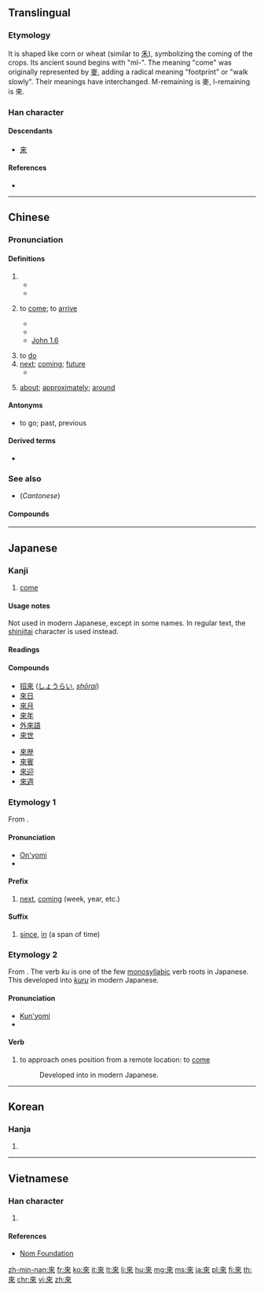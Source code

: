 {{also|来|徠}}
==Translingual==
{{stroke order|strokes=8}}
{{stroke order|type=animate}}

===Etymology===
It is shaped like corn or wheat (similar to [[禾]]), symbolizing the coming of the crops. Its ancient sound begins with "ml-".<!--citation needed; in which period of Chinese history did it have this pronunciation--> The meaning "come" was originally represented by [[麥]], adding a radical meaning "footprint" or "walk slowly". Their meanings have interchanged. M-remaining is 麥, l-remaining is 來.

===Han character===
{{Han char|rn=9|rad=人|as=06|sn=8|four=40908|canj=DOO|ids=⿻木从}}

====Descendants====
* [[来]]

====References====
* {{Han ref|kx=0101.160|dkj=00581|dj=0214.080|hdz=10141.080|uh=4F86|ud=20358|bh=A8D3|bd=43219}}

----

==Chinese==
{{zh-forms|s=来}}

===Pronunciation===
{{zh-pron
|m=lái
|c=loi4
|h=pfs=lòi/lôi
|mn=lâi
|w=3le
|mc=y
|oc=y
|ma=y
|cat=v
}}

====Definitions====
{{zh-hanzi}}

# {{non-gloss definition|used after a verb of motion to indicate movement toward the speaker}}
#* {{zh-usex|下來|to come down ( compare {{zh-l|下去|to go down}} )}}
#* {{zh-usex|進來|to come in}}
# {{context|Beginning Mandarin|lang=zh|sort=lai2}} to [[come]]; to [[arrive]]
#* {{zh-usex|我 一會-兒{r} 就 來。|I' ll come in a moment.}}
#* {{zh-usex|我 不 知道 它 是 從 哪裡 來 的。|I didn't know where it came from.}}
#* [http://wordproject.org/multi/bi_en_cn_py.htm John 1.6]
#*: {{zh-usex|有 一 個 人，是 從 神 那裡 差 '''來''' 的，名 叫 約翰。|There was a man sent from God, whose name was John.}}
# to [[do]] {{non-gloss definition|(specific meaning depending on the context)}}
# [[next]]; [[coming]]; [[future]]
#* {{zh-usex|來 年|next year}}
# {{qualifier|after a number}} [[about]]; [[approximately]]; [[around]]

====Antonyms====
* {{zh-l|去}} to go; past, previous

====Derived terms====
* {{zh-l|來者不善，善者不來}}

===See also===
* (''Cantonese'') {{zh-l|嚟}}

====Compounds====
{{der5
|{{zh-l|來賓/来宾}}
|{{zh-l|來不得/来不得}}
|{{zh-l|來不及/来不及}}
|{{zh-l|來不來/来不来}}
|{{zh-l|來潮/来潮}}
|{{zh-l|來到/来到}}
|{{zh-l|來得/来得}}
|{{zh-l|來得及/来得及}}
|{{zh-l|來復/来复}}
|{{zh-l|來復槍/来复枪}}
|{{zh-l|來回/来回}}
|{{zh-l|來回來去/来回来去}}
|{{zh-l|來回票/来回票}}
|{{zh-l|來火/来火}}
|{{zh-l|來火兒/来火儿}}
|{{zh-l|來件/来件}}
|{{zh-l|來講/来讲}}
|{{zh-l|來今/来今}}
|{{zh-l|來勁/来劲}}
|{{zh-l|來勁兒/来劲儿}}
|{{zh-l|來看/来看}}
|{{zh-l|來客/来客}}
|{{zh-l|來歷/来历}}
|{{zh-l|來料加工/来料加工}}
|{{zh-l|來臨/来临}}
|{{zh-l|來龍去脈/来龙去脉}}
|{{zh-l|來路/来路}}
|{{zh-l|來路貨/来路货}}
|{{zh-l|來年/来年}}
|{{zh-l|來人/来人}}
|{{zh-l|來日/来日}}
|{{zh-l|來日方長/来日方长}}
|{{zh-l|來神/来神}}
|{{zh-l|來神兒/来神儿}}
|{{zh-l|來生/来生}}
|{{zh-l|來使/来使}}
|{{zh-l|來世/来世}}
|{{zh-l|來示/来示}}
|{{zh-l|來勢/来势}}
|{{zh-l|來說/来说}}
|{{zh-l|來頭/来头}}
|{{zh-l|來頭兒/来头儿}}
|{{zh-l|來往/来往}}
|{{zh-l|來文/来文}}
|{{zh-l|來信/来信}}
|{{zh-l|來樣加工/来样加工}}
|{{zh-l|來意/来意}}
|{{zh-l|來由/来由}}
|{{zh-l|來源/来源}}
|{{zh-l|來朝/来朝}}
|{{zh-l|來者/来者}}
|{{zh-l|來者不拒/来者不拒}}
|{{zh-l|來著/来著}}
|{{zh-l|來之不易/来之不易}}
|{{zh-l|來自/来自}}
|{{zh-l|來蹤去跡/来踪去迹}}
}}

----

==Japanese==

===Kanji===
{{ja-kanji|grade=n|rs=木04|style=ky|shin=来}}

# [[come]]

====Usage notes====
Not used in modern Japanese, except in some names. In regular text, the [[shinjitai]] character {{l|ja|来}} is used instead.

====Readings====
{{ja-readings
|goon=[[らい]] (rai)
|kanon=[[らい]] (rai)
|kun=[[くる|く-る]] (ku-ru), [[きたる|きた-る]] / [[きたる|き-たる]] (kita-ru / ki-taru)
}}

====Compounds====
{{attention|ja|Compounds need substantial expansion.}}
{{der-top|Compounds}}
* [[招來]] ([[しょうらい]], ''[[shōrai]]'')
* [[來日]]
* [[來月]]
* [[來年]]
* [[外來語]]
* [[來世]]
{{der-mid}}
* [[來歴]]
* [[來賓]]
* [[來迎]]
* [[來週]]
{{der-bottom}}

===Etymology 1===
From {{etyl|zhx|ja|sort=らい}} {{m|zh|sc=Hani|來}}.

====Pronunciation====
* [[音読み|On'yomi]]
* {{IPA|lang=ja|/ra.i/|[ɽäi]}}

====Prefix====
{{ja-pos|らい|prefix}}

# [[next]], [[coming]] (week, year, etc.)
#: {{ja-usex|'''來'''年、'''來'''週|'''らい'''ねん、 '''らい'''しゅう|'''next''' year, '''next''' week}}
#: {{ja-usex|'''來'''週月曜日に会いましょう。|'''らい'''しゅう げつようび に あいましょう。|Let's meet Monday '''next'''. / Let's meet this '''coming''' Monday.}}

====Suffix====
{{ja-pos|らい|suffix}}

# [[since]], [[in]] (a span of time)
#: {{ja-usex|三年'''來'''あれを見ていない。|さん ねん '''らい''' あれ を みて いない。|I haven't seen that '''in''' three years / '''since''' three years ago.}}

===Etymology 2===
From {{etyl|ojp|ja|sort=く}}. The verb ''ku'' is one of the few [[monosyllabic]] verb roots in Japanese. This developed into [[来る|''kuru'']] in modern Japanese.

====Pronunciation====
* [[訓読み|Kun'yomi]]
* {{IPA|lang=ja|/ku/|[kɯᵝ]}}

====Verb====
{{ja-verb|く|type=3}}

# {{context|lang=ja|sort=く|obsolete}} to approach ones position from a remote location: to [[come]]
#: Developed into {{l|ja|来る|tr=[[くる]], ''[[kuru#Japanese|kuru]]''}} in modern Japanese.

----

==Korean==

===Hanja===
{{ko-hanja|hangeul=[[래]]>[[내]]|rv=rae>nae|mr=rae>nae|y=lay>nay}}

# {{defn|lang=ko|sort=人06}}

----

==Vietnamese==

===Han character===
{{vi-hantu|[[lai]], [[lay]], [[lơi]], [[ray]], [[rơi]], [[rời]]|rs=人06}}

# {{defn|lang=vi|sort=人06}}

====References====
* [http://nomfoundation.org/common/nom_details.php?codepoint=4f86 Nom Foundation]

[[zh-min-nan:來]]
[[fr:來]]
[[ko:來]]
[[it:來]]
[[lt:來]]
[[li:來]]
[[hu:來]]
[[mg:來]]
[[ms:來]]
[[ja:來]]
[[pl:來]]
[[fi:來]]
[[th:來]]
[[chr:來]]
[[vi:來]]
[[zh:來]]